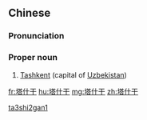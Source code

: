 ==Chinese==
{{zh-forms}}

===Pronunciation===
{{zh-pron
|m=Tǎshígān
|c=taap3 sap6 gon1
|mn=Thah-si̍p-kan
|cat=pn
}}

===Proper noun===
{{zh-proper noun}}

# [[Tashkent]] (capital of [[Uzbekistan]])

[[Category:zh:Capital cities|ta3shi2gan1]]

[[fr:塔什干]]
[[hu:塔什干]]
[[mg:塔什干]]
[[zh:塔什干]]